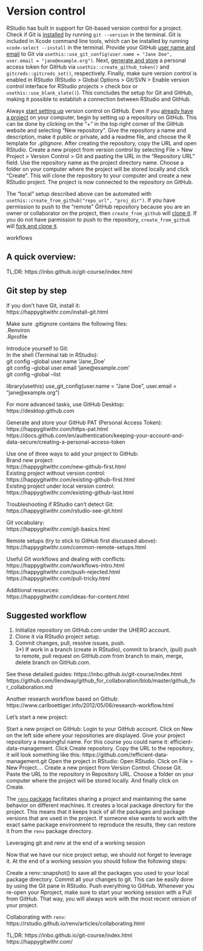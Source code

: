 # Version control

RStudio has built in support for Git-based version control for a project. Check if Git is [installed](https://happygitwithr.com/install-git) by running `git --version` in the terminal. Git is included in Xcode command line tools, which can be installed by running `xcode-select --install` in the terminal. Provide your GitHub [user name and email](https://happygitwithr.com/hello-git) to Git via `usethis::use_git_config(user.name = "Jane Doe", user.email = "jane@example.org")`. Next, [generate and store](https://happygitwithr.com/https-pat#tldr) a personal access token for GitHub via `usethis::create_github_token()` and `gitcreds::gitcreds_set()`, respectively. Finally, make sure version control is enabled in RStudio (RStudio > Global Options > Git/SVN > Enable version control interface for RStudio projects > check box or `usethis::use_blank_slate()`). This concludes the setup for Git and GitHub, making it possible to establish a connection between RStudio and GitHub.

Always [start setting up](https://happygitwithr.com/new-github-first) version control on GitHub. Even if you [already have a project](https://happygitwithr.com/existing-github-first) on your computer, begin by setting up a repository on GitHub. This can be done by clicking on the "+" in the top right corner of the GitHub website and selecting "New repository". Give the repository a name and description, make it public or private, add a readme file, and choose the R template for *.gitignore*. After creating the repository, copy the URL and open RStudio. Create a new project from version control by selecting File > New Project > Version Control > Git and pasting the URL in the "Repository URL" field. Use the repository name as the project directory name. Choose a folder on your computer where the project will be stored locally and click "Create". This will clone the repository to your computer and create a new RStudio project. The project is now connected to the repository on GitHub. 

The "local" setup described above can be automated with `usethis::create_from_github("repo_url", "proj_dir")`. If you have permission to push to the "remote" GitHub repository because you are an owner or collaborator on the project, then `create_from_github` will [clone it](https://happygitwithr.com/existing-github-first#git-clone-usethis-rstudio). If you do not have parmission to push to the repository, `create_from_github` will [fork and clone it](https://happygitwithr.com/fork-and-clone#fork-and-clone-create-from-github). 


workflows

## A quick overview:

TL;DR: https://inbo.github.io/git-course/index.html

## Git step by step

If you don't have Git, install it:\
https://happygitwithr.com/install-git.html

Make sure .gitignore contains the following files:\
.Renviron\
.Rprofile

Introduce yourself to Git:\
In the shell (Terminal tab in RStudio):\
git config --global user.name 'Jane_Doe'\
git config --global user.email 'jane\@example.com'\
git config --global --list

library(usethis)
use_git_config(user.name = "Jane Doe", user.email = "jane\@example.org")\

For more advanced tasks, use GitHub Desktop:\
https://desktop.github.com

Generate and store your GitHub PAT (Personal Access Token):\
https://happygitwithr.com/https-pat.html\
https://docs.github.com/en/authentication/keeping-your-account-and-data-secure/creating-a-personal-access-token

Use one of three ways to add your project to GitHub:\
Brand new project:\
https://happygitwithr.com/new-github-first.html\
Existing project without version control:\
https://happygitwithr.com/existing-github-first.html\
Existing project under local version control:\
https://happygitwithr.com/existing-github-last.html

Troubleshooting if RStudio can't detect Git:\
https://happygitwithr.com/rstudio-see-git.html

Git vocabulary:\
https://happygitwithr.com/git-basics.html

Remote setups (try to stick to GitHub first discussed above):\
https://happygitwithr.com/common-remote-setups.html

Useful Git workflows and dealing with conflicts:\
https://happygitwithr.com/workflows-intro.html\
https://happygitwithr.com/push-rejected.html\
https://happygitwithr.com/pull-tricky.html

Additional resources:\
https://happygitwithr.com/ideas-for-content.html

## Suggested workflow

1)  Initialize repository on GitHub.com under the UHERO account.\
2)  Clone it via RStudio project setup.\
3)  Commit changes, pull, resolve issues, push.\
    3\*) If work in a branch (create in RStudio), commit to branch, (pull) push to remote, pull request on GitHub.com from branch to main, merge, delete branch on GitHub.com.

See these detailed guides: https://inbo.github.io/git-course/index.html https://github.com/llendway/github_for_collaboration/blob/master/github_for_collaboration.md

Another research workflow based on Github: https://www.carlboettiger.info/2012/05/06/research-workflow.html

Let’s start a new project:

Start a new project on GitHub:
Login to your GitHub account.
Click on New on the left side where your repositories are displayed.
Give your project repository a meaningful name. For this course you could name it: efficient-data-management.
Click Create repository.
Copy the URL to the repository, it will look something like this: https://github.com/<username>/efficient-data-management.git
Open the project in RStudio:
Open RStudio.
Click on File > New Project....
Create a new project from Version Control.
Choose Git.
Paste the URL to the repository in Repository URL.
Choose a folder on your computer where the project will be stored locally.
And finally click on Create.



The [`renv` package]() facilitates sharing a project and maintaining the same behavior on different machines. It creates a local package directory for the project. This means that it keeps track of all the packages and package versions that are used in the project. If someone else wants to work with the exact same package environment to reproduce the results, they can restore it from the `renv` package directory.

Leveraging git and renv at the end of a working session

Now that we have our nice project setup, we should not forget to leverage it. At the end of a working session you should follow the following steps:

Create a renv::snapshot() to save all the packages you used to your local package directory.
Commit all your changes to git. This can be easily done by using the Git pane in RStudio.
Push everything to GitHub.
Whenever you re-open your Rproject, make sure to start your working session with a Pull from GitHub. That way, you will always work with the most recent version of your project.

Collaborating with `renv`: https://rstudio.github.io/renv/articles/collaborating.html

TL;DR: https://inbo.github.io/git-course/index.html
https://happygitwithr.com/
